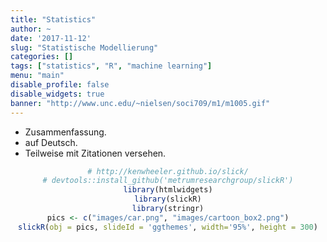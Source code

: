 ```yaml
---
title: "Statistics"
author: ~
date: '2017-11-12'
slug: "Statistische Modellierung"
categories: []
tags: ["statistics", "R", "machine learning"]
menu: "main"
disable_profile: false
disable_widgets: true
banner: "http://www.unc.edu/~nielsen/soci709/m1/m1005.gif"
---
```


* Zusammenfassung. 
* auf Deutsch.
* Teilweise mit Zitationen versehen.

<center>
```r
# http://kenwheeler.github.io/slick/
# devtools::install_github('metrumresearchgroup/slickR')
library(htmlwidgets)
library(slickR)
library(stringr)
pics <- c("images/car.png", "images/cartoon_box2.png")
slickR(obj = pics, slideId = 'ggthemes', width='95%', height = 300)
```
</center>














